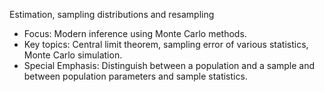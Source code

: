 Estimation, sampling distributions and resampling

- Focus: Modern inference using Monte Carlo methods. 
- Key topics: Central limit theorem, sampling error of various statistics, Monte Carlo simulation.
- Special Emphasis: Distinguish between a population and a sample and between population parameters and sample statistics.